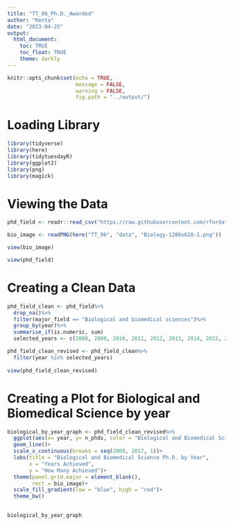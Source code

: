 ```yaml
---
title: "TT_06_Ph.D._Awarded"
author: "Kenta"
date: "2023-04-25"
output: 
  html_document:
    toc: TRUE
    toc_float: TRUE
    theme: darkly
---
```


```r
knitr::opts_chunk$set(echo = TRUE,
                      message = FALSE,
                      warning = FALSE,
                      fig.path = "../output/")
```

# Loading Library

```r
library(tidyverse)
library(here)
library(tidytuesdayR)
library(ggplot2)
library(png)
library(magick)
```

# Viewing the Data

```r
phd_field <- readr::read_csv("https://raw.githubusercontent.com/rfordatascience/tidytuesday/master/data/2019/2019-02-19/phd_by_field.csv")

bio_image <- readPNG(here("TT_06", "data", "Biology-1200x628-1.png"))

view(bio_image)

view(phd_field)
```

# Creating a Clean Data

```r
phd_field_clean <- phd_field%>%
  drop_na()%>%
  filter(major_field == "Biological and biomedical sciences")%>%
  group_by(year)%>%
  summarise_if(is.numeric, sum)
  selected_years <- c(2008, 2009, 2010, 2011, 2012, 2013, 2014, 2015, 2016, 2017)

phd_field_clean_revised <- phd_field_clean%>%
  filter(year %in% selected_years)
  
view(phd_field_clean_revised)
```

# Creating a Plot for Biological and Biomedical Science by year

```r
biological_by_year_graph <- phd_field_clean_revised%>%
  ggplot(aes(x= year, y= n_phds, color = "Biological and Biomedical Science"))+
  geom_line()+
  scale_x_continuous(breaks = seq(2008, 2017, 1))+
  labs(title = "Biological and Biomedical Science Ph.D. by Year",
       x = "Years Achieved",
       y = "How Many Achieved")+
  theme(panel.grid.major = element_blank(),
        rect = bio_image)+
  scale_fill_gradient(low = "blue", high = "red")+
  theme_bw()
  

biological_by_year_graph
```


